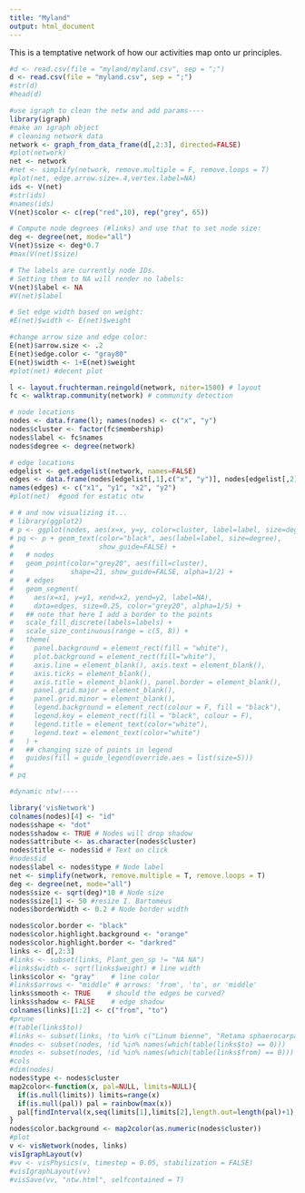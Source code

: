 ```yaml
---
title: "Myland"
output: html_document
---
```


This is a temptative network of how our activities map onto ur principles.

```r
#d <- read.csv(file = "myland/myland.csv", sep = ";")
d <- read.csv(file = "myland.csv", sep = ";")
#str(d)
#head(d)

#use igraph to clean the netw and add params----
library(igraph)
#make an igraph object
# cleaning network data
network <- graph_from_data_frame(d[,2:3], directed=FALSE)
#plot(network)
net <- network
#net <- simplify(network, remove.multiple = F, remove.loops = T) 
#plot(net, edge.arrow.size=.4,vertex.label=NA)
ids <- V(net)
#str(ids)
#names(ids)
V(net)$color <- c(rep("red",10), rep("grey", 65))

# Compute node degrees (#links) and use that to set node size:
deg <- degree(net, mode="all")
V(net)$size <- deg*0.7
#max(V(net)$size)

# The labels are currently node IDs.
# Setting them to NA will render no labels:
V(net)$label <- NA
#V(net)$label

# Set edge width based on weight:
#E(net)$width <- E(net)$weight

#change arrow size and edge color:
E(net)$arrow.size <- .2
E(net)$edge.color <- "gray80"
E(net)$width <- 1+E(net)$weight
#plot(net) #decent plot

l <- layout.fruchterman.reingold(network, niter=1500) # layout
fc <- walktrap.community(network) # community detection

# node locations
nodes <- data.frame(l); names(nodes) <- c("x", "y")
nodes$cluster <- factor(fc$membership)
nodes$label <- fc$names
nodes$degree <- degree(network)

# edge locations
edgelist <- get.edgelist(network, names=FALSE)
edges <- data.frame(nodes[edgelist[,1],c("x", "y")], nodes[edgelist[,2],c("x", "y")])
names(edges) <- c("x1", "y1", "x2", "y2")
#plot(net)  #good for estatic ntw

# # and now visualizing it...
# library(ggplot2)
# p <- ggplot(nodes, aes(x=x, y=y, color=cluster, label=label, size=degree))
# pq <- p + geom_text(color="black", aes(label=label, size=degree),
#                     show_guide=FALSE) +
#   # nodes
#   geom_point(color="grey20", aes(fill=cluster),
#              shape=21, show_guide=FALSE, alpha=1/2) +
#   # edges
#   geom_segment(
#     aes(x=x1, y=y1, xend=x2, yend=y2, label=NA),
#     data=edges, size=0.25, color="grey20", alpha=1/5) +
#   ## note that here I add a border to the points
#   scale_fill_discrete(labels=labels) +
#   scale_size_continuous(range = c(5, 8)) +
#   theme(
#     panel.background = element_rect(fill = "white"),
#     plot.background = element_rect(fill="white"),
#     axis.line = element_blank(), axis.text = element_blank(),
#     axis.ticks = element_blank(),
#     axis.title = element_blank(), panel.border = element_blank(),
#     panel.grid.major = element_blank(),
#     panel.grid.minor = element_blank(),
#     legend.background = element_rect(colour = F, fill = "black"),
#     legend.key = element_rect(fill = "black", colour = F),
#     legend.title = element_text(color="white"),
#     legend.text = element_text(color="white")
#   ) +
#   ## changing size of points in legend
#   guides(fill = guide_legend(override.aes = list(size=5)))
# 
# pq

#dynamic ntw!----

library('visNetwork') 
colnames(nodes)[4] <- "id"
nodes$shape <- "dot"  
nodes$shadow <- TRUE # Nodes will drop shadow
nodes$attribute <- as.character(nodes$cluster) 
nodes$title <- nodes$id # Text on click
#nodes$id
nodes$label <- nodes$type # Node label
net <- simplify(network, remove.multiple = T, remove.loops = T) 
deg <- degree(net, mode="all")
nodes$size <- sqrt(deg)*10 # Node size
nodes$size[1] <- 50 #resize I. Bartomeus
nodes$borderWidth <- 0.2 # Node border width

nodes$color.border <- "black"
nodes$color.highlight.background <- "orange"
nodes$color.highlight.border <- "darkred"
links <- d[,2:3]
#links <- subset(links, Plant_gen_sp != "NA NA")
#links$width <- sqrt(links$weight) # line width
links$color <- "gray"    # line color  
#links$arrows <- "middle" # arrows: 'from', 'to', or 'middle'
links$smooth <- TRUE    # should the edges be curved?
links$shadow <- FALSE    # edge shadow
colnames(links)[1:2] <- c("from", "to")
#prune
#(table(links$to))
#links <- subset(links, !to %in% c("Linum bienne", "Retama sphaerocarpa"))
#nodes <- subset(nodes, !id %in% names(which(table(links$to) == 0)))
#nodes <- subset(nodes, !id %in% names(which(table(links$from) == 0)))
#cols
#dim(nodes)
nodes$type <- nodes$cluster
map2color<-function(x, pal=NULL, limits=NULL){
  if(is.null(limits)) limits=range(x)
  if(is.null(pal)) pal = rainbow(max(x))
  pal[findInterval(x,seq(limits[1],limits[2],length.out=length(pal)+1), all.inside=TRUE)]
}
nodes$color.background <- map2color(as.numeric(nodes$cluster))
#plot
v <- visNetwork(nodes, links)
visIgraphLayout(v)
#vv <- visPhysics(v, timestep = 0.05, stabilization = FALSE)
#visIgraphLayout(vv)
#visSave(vv, "ntw.html", selfcontained = T)
```


